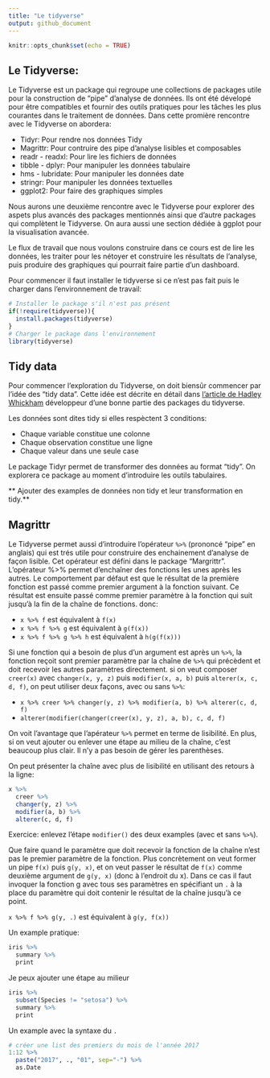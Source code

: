 ```yaml
---
title: "Le tidyverse"
output: github_document
---
```


```r
knitr::opts_chunk$set(echo = TRUE)
```

## Le Tidyverse:

Le Tidyverse est un package qui regroupe une collections de packages utile pour la construction de "pipe" d'analyse de données. Ils ont été dévelopé pour être compatibles et fournir des outils pratiques pour les tâches les plus courantes dans le traitement de données. Dans cette promière rencontre avec le Tidyverse on abordera:

- Tidyr:            Pour rendre nos données Tidy
- Magrittr:         Pour contruire des pipe d'analyse lisibles et composables
- readr - readxl:   Pour lire les fichiers de données
- tibble - dplyr:   Pour manipuler les données tabulaire     
- hms - lubridate:  Pour manipuler les données date
- stringr:          Pour manipuler les données textuelles
- ggplot2:          Pour faire des graphiques simples

Nous aurons une deuxième rencontre avec le Tidyverse pour explorer des aspets plus avancés des packages mentionnés ainsi que d'autre packages qui complètent le Tidyverse. On aura aussi une section dédiée à ggplot pour la visualisation avancée.

Le flux de travail que nous voulons construire dans ce cours est de lire les données, les traiter pour les nétoyer et construire les résultats de l'analyse, puis produire des graphiques qui pourrait faire partie d'un dashboard.

Pour commencer il faut installer le tidyverse si ce n'est pas fait puis le charger dans l'environnement de travail: 

```r
# Installer le package s'il n'est pas présent 
if(!require(tidyverse)){
  install.packages(tidyverse)
}
# Charger le package dans l'environnement
library(tidyverse)
```

## Tidy data

Pour commencer l'exploration du Tidyverse, on doit biensûr commencer par l'idée des "tidy data". Cette idée est décrite en détail dans [l'article de Hadley Whickham](http://vita.had.co.nz/papers/tidy-data.html) développeur d'une bonne partie des packages du tidyverse. 

Les données sont dites tidy si elles respèctent 3 conditions:

- Chaque variable constitue une colonne
- Chaque observation constitue une ligne
- Chaque valeur dans une seule case

Le package Tidyr permet de transformer des données au format "tidy". On explorera ce package au moment d'introduire les outils tabulaires. 

** Ajouter des examples de données non tidy et leur transformation en tidy.**

## Magrittr

Le Tidyverse permet aussi d'introduire l'opérateur `%>%` (prononcé "pipe" en anglais) qui est trés utile pour construire des enchainement d'analyse de façon lisible. Cet opérateur est défini dans le package "Margrittr".
L'opérateur %>% permet d'enchaîner des fonctions les unes après les autres. Le comportement par défaut est que le résultat de la première fonction est passé comme premier argument à la fonction suivant. Ce résultat est ensuite passé comme premier paramètre à la fonction qui suit jusqu'à la fin de la chaîne de fonctions.
donc:

- `x %>% f` est équivalent à `f(x)`
- `x %>% f %>% g` est équivalent à `g(f(x))`
- `x %>% f %>% g %>% h` est équivalent à `h(g(f(x)))`

Si une fonction qui a besoin de plus d'un argument est après un `%>%`, la fonction reçoit sont premier paramètre par la chaîne de `%>%` qui précèdent et doit recevoir les autres paramètres directement. si on veut composer `creer(x)` avec `changer(x, y, z)` puis `modifier(x, a, b)` puis `alterer(x, c, d, f)`, on peut utiliser deux façons, avec ou sans `%>%`:

- `x %>% creer %>% changer(y, z) %>% modifier(a, b) %>% alterer(c, d, f)`
- `alterer(modifier(changer(creer(x), y, z), a, b), c, d, f)`

On voit l'avantage que l'apérateur `%>%` permet en terme de lisibilité. En plus, si on veut ajouter ou enlever une étape au milieu de la chaîne, c'est beaucoup plus clair. Il n'y a pas besoin de gérer les parenthèses. 

On peut présenter la chaîne avec plus de lisibilité en utilisant des retours à la ligne:
```r
x %>% 
  creer %>% 
  changer(y, z) %>% 
  modifier(a, b) %>% 
  alterer(c, d, f)
```

Exercice: enlevez l'étape `modifier()` des deux examples (avec et sans `%>%`).

Que faire quand le paramètre que doit recevoir la fonction de la chaîne n'est pas le premier paramètre de la fonction. Plus concrètement on veut former un pipe `f(x)` puis `g(y, x)`, et on veut passer le résultat de `f(x)` comme deuxième argument de `g(y, x)` (donc à l'endroit du x). 
Dans ce cas il faut invoquer la fonction g avec tous ses paramètres en spécifiant un `.` à la place du paramètre qui doit contenir le résultat de la chaîne jusqu'à ce point.

`x %>% f %>% g(y, .)` est équivalent à `g(y, f(x))`

Un example pratique: 

```r
iris %>% 
  summary %>%
  print
```

Je peux ajouter une étape au milieur
```r
iris %>% 
  subset(Species != "setosa") %>%
  summary %>%
  print
```

Un example avec la syntaxe du `.`
```r
# créer une list des premiers du mois de l'année 2017
1:12 %>%
  paste("2017", ., "01", sep="-") %>%
  as.Date 
```

